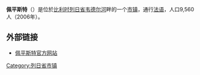 {{noteTA|G1=比利时地名}}
{{Infobox Belgium municipality
|name=佩平斯特
|picture= Pepinster1.jpg
|picture-legend=
|map=Pepinster Liège Belgium Map.png
|map-legend=佩平斯特在比利时列日省的位置
|arms=
|flag=
|region={{BE-REG-WAL}}
|community={{BE-FR}}
|province={{BE-PROV-LG}}
|arrondissement=[[韋爾維耶區|韋爾維耶區]]
|nis=63058
|pyramid-date=
|0-19=
|20-64=
|65=
|foreigners=
|foreigners-date=
|mayor=Philippe Godin
|majority=
|postal-codes=4860-4861
|telephone-area=087
|web=[http://www.pepinster.be/ www.pepinster.be]
|coordinates = {{coord|50|34|N|05|49|E|region:BE|display=inline,title}}
}}
'''佩平斯特'''（{{Lang-fr|Pepinster}}）是位於[[比利时|比利时]][[列日省|列日省]][[韦德尔河|韦德尔河]]畔的一个[[市镇_(比利时)|市镇]]，通行[[法语|法语]]，人口9,560人（2006年）。

==外部链接==
*[http://www.pepinster.be/ 佩平斯特官方网站] {{Wayback|url=http://www.pepinster.be/ |date=20201024003554 }}

{{列日省市区}}

{{Belgium-geo-stub}}

{{DEFAULTSORT:Pepinster}}
[[Category:列日省市镇|Category:列日省市镇]]